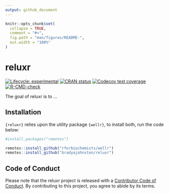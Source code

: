 ```yaml
---
output: github_document
---
```


<!-- README.md is generated from README.Rmd. Please edit that file -->

```r
knitr::opts_chunk$set(
  collapse = TRUE,
  comment = "#>",
  fig.path = "man/figures/README-",
  out.width = "100%"
)
```

# reluxr

<!-- badges: start -->
[![Lifecycle: experimental](https://img.shields.io/badge/lifecycle-experimental-orange.svg)](https://lifecycle.r-lib.org/articles/stages.html#experimental)
[![CRAN status](https://www.r-pkg.org/badges/version/reluxr)](https://CRAN.R-project.org/package=reluxr)
[![Codecov test coverage](https://codecov.io/gh/BradyAJohnston/reluxr/branch/master/graph/badge.svg)](https://app.codecov.io/gh/BradyAJohnston/reluxr?branch=master)
[![R-CMD-check](https://github.com/BradyAJohnston/reluxr/workflows/R-CMD-check/badge.svg)](https://github.com/BradyAJohnston/reluxr/actions)
<!-- badges: end -->

The goal of reluxr is to ...

## Installation

`{reluxr}` relies upon the utility package `{wellr}`, to install both, run the
code below:

``` r
#install.packages("remotes")

remotes::install_github("rforbiochemists/wellr")
remotes::install_github("bradyajohnston/reluxr")
```

## Code of Conduct

Please note that the reluxr project is released with a [Contributor Code of Conduct](https://contributor-covenant.org/version/2/0/CODE_OF_CONDUCT.html). By contributing to this project, you agree to abide by its terms.
